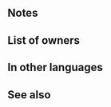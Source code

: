 {{Weapon Infobox
|tagid=SID_甘い初夢の弓
|weaponName=First-Dream Bow
|weaponType=Bow
|userVersion1=Bow
|userVersion2=Arrow
|might=14
|range=2
|effectiveness=Flying
|effect=Effective against flying foes. Grants Res+3. Grants Atk+4 to allies within 3 spaces during combat. Inflicts Atk-4 on any foe within 3 spaces during combat.
|cost=400
|exclusive=1
|statModifiers=0,14,0,0,3
|required=Silver Bow
|intID=2362
|sort=481
|effectRange=3
|value=20
|timingID=2
|abilityID=227
|properties=
}}
==Notes==
{{Effective damage bonus|flying}}{{Combat boosts}}{{AlliesCombatEffect}}{{Combat reductions}}{{FoesCombatEffect}}
==List of owners==
{{Skill Hero List}}
==In other languages==
{{OtherLanguages
|japanese=甘い初夢の弓
|german=Neujahrsbogen
|spanishEU=Arco onírico
|spanishLA=Arco onírico
|french=Arc premier rêve
|italian=Arco onirico
|chineseTW=甜美初夢之弓
|portuguese=Arco onírico
}}
==See also==
{{See also skills|cond=Description LIKE '%grants Atk+_ to allies within _ spaces during combat%' OR Description LIKE '%inflicts Atk-_ to foes within _ spaces during combat%'|columns=3}}
{{Weapons Navbox}}
